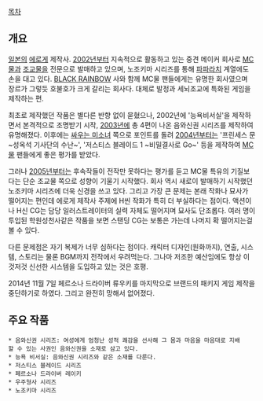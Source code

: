[[목차]]

== 개요 ==
[[일본]]의 [[에로게]] 제작사. [[2002년]]부터 지속적으로 활동하고 있는 중견 메이커 회사로 [[MC물]]과 [[조교]]물을 전문으로 발매하고 있으며, 노조키마 시리즈를 통해 [[파파라치]] 계열에도 손을 대고 있다. [[BLACK RAINBOW]] 사와 함께 MC물 팬들에게는 유명한 회사였으며 장르가 그렇듯 호불호가 크게 갈리는 회사다. 대체로 발정과 세뇌조교에 특화된 게임을 제작하는 편.

최초로 제작했던 작품은 별다른 반향 없이 묻혔으나, 2002년에 '능욕비서실'을 제작하면서 본격적으로 조명받기 시작, [[2003년]]에 총 4편이 나온 음와신권 시리즈를 제작하여 유명해졌다. 이후에는 [[싸우는 미소녀]] 쪽으로 포인트를 돌려 [[2004년]]부터는 '프린세스 문 ~성옥석 기사단의 수난~', '저스티스 블레이드 1 ~비밀결사로 Go~' 등을 제작하여 [[MC물]] 팬들에게 좋은 평가를 받았다.

그러나 [[2005년]]부터는 후속작들이 전작만 못하다는 평가를 듣고 MC물 특유의 기질보다는 단순 조교물 쪽으로 성향이 기울기 시작했다. 회사 역시 새로이 발매하기 시작했던 노조키마 시리즈에 더욱 신경을 쓰고 있다. 그리고 가장 큰 문제는 본래 작화나 묘사가 떨어지는 편인데 에로게 제작사 주제에 H씬 작화가 특히 더 부실하다는 점이다. 액션이나 H신 CG는 담당 일러스트레이터의 실력 자체도 떨어지며 묘사도 단조롭다. 여러 명이 투입된 학원성천사같은 작품을 보면 스탠딩 CG는 보통은 가는데 나머지 확 떨어지는걸 볼 수 있다.

다른 문제점은 자기 복제가 너무 심하다는 점이다. 캐릭터 디자인(원화까지), 연출, 시스템, 스토리는 물론 BGM까지 전작에서 우려먹는다. 그나마 저조한 예산임에도 항상 이것저것 신선한 시스템을 도입하고 있는 것은 호평.

2014년 11월 7일 페르소나 드라이버 류우키를 마지막으로 브랜드의 패키지 게임 제작을 중단하기로 하였다. 그리고 완전히 망해서 없어졌다.

== 주요 작품 ==
 * 음와신권 시리즈: 여성에게 엄청난 성적 쾌감을 선사해 그 몸과 마음을 마음대로 지배할 수 있는 사권인 음와신권을 소재로 삼고 있다.
 * 능욕 비서실: 음와신권 시리즈와 같은 소재를 다룬다.
 * 저스티스 블레이드 시리즈
 * 페르소나 드라이버 레이키
 * 우주형사 시리즈
 * 노조키마 시리즈
